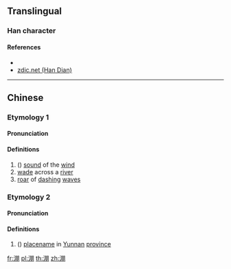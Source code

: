 {{character info/new}}
==Translingual==

===Han character===
{{Han char|rn=85|rad=水|as=08|sn=11|four=37120|canj=EBB|ids=⿰氵朋}}

====References====
* {{Han ref|kx=0630.050|dkj=17647|dj=1032.070|hdz=31655.050|uh=6DDC|ud=28124|bh=D5F2|bd=54770}}
* [http://www.zdic.net/z/1d/js/6DDC.htm zdic.net (Han Dian)]

----

==Chinese==
{{zh-forms}}

===Etymology 1===
====Pronunciation====
{{zh-pron
|m=píng
|c=paang4,pang4,ping1
|mc=y
|oc=y
|ma=
|cat=n,v
}}

====Definitions====
{{zh-hanzi}}

# ({{zh-only|淜滂}}) [[sound]] of the [[wind]]
# [[wade]] across a [[river]]
# [[roar]] of [[dash]]ing [[wave]]s 

===Etymology 2===
====Pronunciation====
{{zh-pron
|m=péng
|c=
|ma=
|cat=pn
}}

====Definitions====
{{zh-hanzi}}

# ({{zh-only|普淜}}) [[placename]] in [[Yunnan]] [[province]]

[[fr:淜]]
[[pl:淜]]
[[th:淜]]
[[zh:淜]]